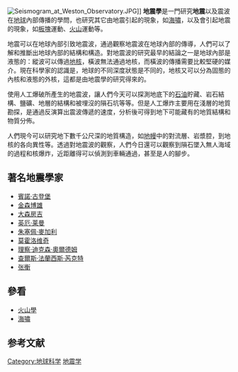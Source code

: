 {{noteTA|G1=Earthquake}}
{{unreferenced|time=2015-06-05T07:07:55+00:00}}
[[File:Seismogram_at_Weston_Observatory.JPG|thumb]]]]
{{地震模板}}
'''地震學'''是一門研究'''地震'''以及震波在[[地球|地球]]內部傳播的學問，也研究其它由地震引起的現象，如[[海嘯|海嘯]]，以及會引起地震的現象，如[[板塊|板塊]]運動、[[火山|火山]]運動等。

地震可以在地球內部引致地震波，通過觀察地震波在地球內部的傳導，人們可以了解和推斷出地球內部的結構和構造。對地震波的研究最早的結論之一是地球內部是液態的：縱波可以傳過[[地核|地核]]，橫波無法通過地核，而橫波的傳播需要比較堅硬的媒介。現在科學家的認識是，地球的不同深度狀態是不同的，地核又可以分為固態的內核和液態的外核，這都是由地震學的研究得來的。

使用人工爆破所產生的地震波，讓人們今天可以探測地底下的[[石油|石油]]貯藏、岩石結構、鹽礦、地層的結構和被埋沒的隕石坑等等。但是人工爆炸主要用在淺層的地質勘探，是通過反演算出震波傳遞的速度，分析後可得到地下可能藏有的地質結構和物質分佈。

人們現今可以研究地下數千公尺深的地質構造，如[[地幔|地幔]]中的對流層、岩漿腔，到地核的各向異性等。透過對地震波的觀察，人們今日還可以觀察到隕石墜入無人海域的過程和核爆炸，近距離得可以偵測到車輛通過，甚至是人的腳步。

== 著名地震學家 ==
* [[賓諾·古登堡|賓諾·古登堡]]
* [[金森博雄|金森博雄]]
* [[大森房吉|大森房吉]]
* [[英厄·莱曼|英厄·莱曼]]
* [[朱塞佩·麥加利|朱塞佩·麥加利]]
* [[莫霍洛维奇|莫霍洛维奇]]
* [[理察·迪克森·奧爾德姆|理察·迪克森·奧爾德姆]]
* [[查爾斯·法蘭西斯·芮克特|查爾斯·法蘭西斯·芮克特]]
* [[张衡|张衡]]

== 參看 ==
{{Portal|地球科学}} 
{{commonscat|Seismology}}
* [[火山學|火山學]] 
* [[海嘯|海嘯]]

== 参考文献 ==
{{reflist}}

{{Geophysics navbox}}
{{地质学}} 
{{Earthquake}}

{{Authority control}}
[[Category:地球科学|Category:地球科学]]
[[Category:地震学|]]